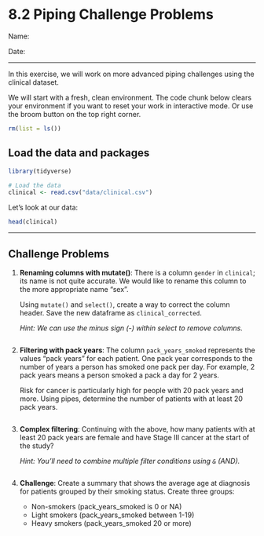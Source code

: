 # 8.2 Piping Challenge Problems

Name:

Date:

------------------------------------------------------------------------

In this exercise, we will work on more advanced piping challenges using the clinical dataset.

We will start with a fresh, clean environment. The code chunk below clears your environment if you want to reset your work in interactive mode. Or use the broom button on the top right corner.

```r
rm(list = ls())
```

## Load the data and packages

```r
library(tidyverse)
```

```r
# Load the data
clinical <- read.csv("data/clinical.csv")
```

Let's look at our data:

```r
head(clinical)
```

------------------------------------------------------------------------

## Challenge Problems

1.  **Renaming columns with mutate()**: There is a column `gender` in `clinical`; its name is not quite accurate. We would like to rename this column to the more appropriate name "sex".

    Using `mutate()` and `select()`, create a way to correct the column header. Save the new dataframe as `clinical_corrected`.

    *Hint: We can use the minus sign (-) within select to remove columns.*

    ```r

    ```

2.  **Filtering with pack years**: The column `pack_years_smoked` represents the values "pack years" for each patient. One pack year corresponds to the number of years a person has smoked one pack per day. For example, 2 pack years means a person smoked a pack a day for 2 years.

    Risk for cancer is particularly high for people with 20 pack years and more. Using pipes, determine the number of patients with at least 20 pack years.

    ```r

    ```

3.  **Complex filtering**: Continuing with the above, how many patients with at least 20 pack years are female and have Stage III cancer at the start of the study?

    *Hint: You'll need to combine multiple filter conditions using `&` (AND).*

    ```r

    ```

4.  **Challenge**: Create a summary that shows the average age at diagnosis for patients grouped by their smoking status. Create three groups:

    -   Non-smokers (pack_years_smoked is 0 or NA)
    -   Light smokers (pack_years_smoked between 1-19)
    -   Heavy smokers (pack_years_smoked 20 or more)

    ```r

    ```
